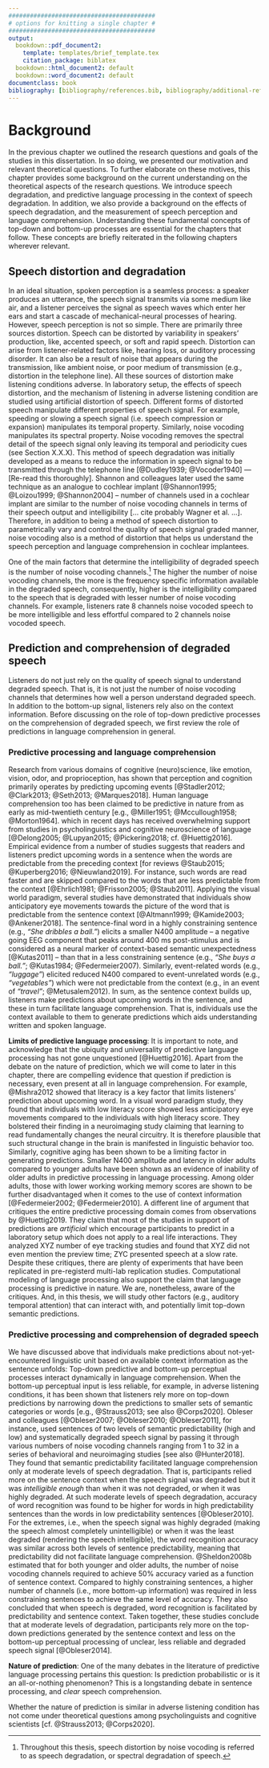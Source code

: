 ```yaml
---
#########################################
# options for knitting a single chapter #
#########################################
output:
  bookdown::pdf_document2:
    template: templates/brief_template.tex
    citation_package: biblatex
  bookdown::html_document2: default
  bookdown::word_document2: default
documentclass: book
bibliography: [bibliography/references.bib, bibliography/additional-references.bib]
---
```


# Background

In the previous chapter we outlined the research questions and goals of the studies in this dissertation.
In so doing, we presented our motivation and relevant theoretical questions.
To further elaborate on these motives, this chapter provides some background on the current understanding on the theoretical aspects of the research questions.
We introduce speech degradation, and predictive language processing in the context of speech degradation.
In addition, we also provide a background on the effects of speech degradation, and the measurement of speech perception and language comprehension.
Understanding these fundamental concepts of top-down and bottom-up processes are essential for the chapters that follow.
These concepts are briefly reiterated in the following chapters wherever relevant.

## Speech distortion and degradation

In an ideal situation, spoken perception is a seamless process: a speaker produces an utterance, the speech signal transmits via some medium like air, and a listener perceives the signal as speech waves which enter her ears and start a cascade of mechanical-neural processes of hearing.
However, speech perception is not so simple. <!-- hardly as simple as it is described in the preceding sentence.-->
There are primarily three sources distortion.
Speech can be distorted by variability in speakers’ production, like, accented speech, or soft and rapid speech.
Distortion can arise from listener-related factors like, hearing loss, or auditory processing disorder.
It can also be a result of noise that appears during the transmission, like ambient noise, or poor medium of transmission (e.g., distortion in the telephone line).
All these sources of distortion make listening conditions adverse.
In laboratory setup, the effects of speech distortion, and the mechanism of listening in adverse listening condition are studied using artificial distortion of speech.
<!--The use of such artificial distortion is also helps us understand the cognitive architecture of human speech-language processing.-->
Different forms of distorted speech manipulate different properties of speech signal.
For example, speeding or slowing a speech signal (i.e. speech compression or expansion) manipulates its temporal property.
Similarly, noise vocoding manipulates its spectral property.
Noise vocoding removes the spectral detail of the speech signal only leaving its temporal and periodicity cues (see Section X.X.X).
This method of speech degradation was initially developed as a means to reduce the information in speech signal to be transmitted through the telephone line [@Dudley1939; @Vocoder1940] --- [Re-read this thoroughly].
Shannon and colleagues later used the same technique as an analogue to cochlear implant [@Shannon1995; @Loizou1999; @Shannon2004] -- number of channels used in a cochlear implant are similar to the number of noise vocoding channels in terms of their speech output and intelligibility [… cite probably Wagner et al. …].
Therefore, in addition to being a method of speech distortion to parametrically vary and control the quality of speech signal graded manner, noise vocoding also is a method of distortion that helps us understand the speech perception and language comprehension in cochlear implantees.

One of the main factors that determine the intelligibility of degraded speech is the number of noise vocoding channels.^[Throughout this thesis, speech distortion by noise vocoding is referred to as speech degradation, or spectral degradation of speech.]
The higher the number of noise vocoding channels, the more is the frequency specific information available in the degraded speech,
consequently, higher is the intelligibility compared to the speech that is degraded with lesser number of noise vocoding channels.
For example, listeners rate 8 channels noise vocoded speech to be more intelligible and less effortful compared to 2 channels noise vocoded speech.

## Prediction and comprehension of degraded speech
<!-- We have stated above that the quality of speech signal determines the speech intelligibility. -->
Listeners do not just rely on the quality of speech signal to understand degraded speech.
That is, it is not just the number of noise vocoding channels that determines how well a person understand degraded speech.
In addition to the bottom-up signal, listeners rely also on the context information.
Before discussing on the role of top-down predictive processes on the comprehension of degraded speech, we first review the role of predictions in language comprehension in general.

### Predictive processing and language comprehension

Research from various domains of cognitive (neuro)science, like emotion, vision, odor, and proprioception, has shown that perception and cognition primarily operates by predicting upcoming events [@Stadler2012; @Clark2013; @Seth2013; @Marques2018].
Human language comprehension too has been claimed to be predictive in nature from as early as mid-twentieth century [e.g., @Miller1951; @Mccullough1958; @Morton1964]. <!-- @Bruce1958 for context in noise -->
which in recent days has received overwhelming support from studies in psycholinguistics and cognitive neuroscience of language [@Delong2005; @Lupyan2015; @Pickering2018; cf. @Huettig2016].
Empirical evidence from a number of studies suggests that readers and listeners predict upcoming words in a sentence when the words are predictable from the preceding context [for reviews @Staub2015; @Kuperberg2016; @Nieuwland2019].
For instance, such words are read faster and are skipped compared to the words that are less predictable from the context [@Ehrlich1981; @Frisson2005; @Staub2011].
Applying the visual world paradigm, several studies have demonstrated that individuals show anticipatory eye movements towards the picture of the word that is predictable from the sentence context [@Altmann1999; @Kamide2003; @Ankener2018].
The sentence-final word in a highly constraining sentence (e.g., *"She dribbles a ball."*) elicits a smaller N400 amplitude -- a negative going EEG component that peaks around 400 ms post-stimulus and is considered as a neural marker of context-based semantic unexpectedness [@Kutas2011] -- than that in a less constraining sentence (e.g., *"She buys a ball."*; @Kutas1984; @Federmeier2007).
Similarly, event-related words (e.g., *"luggage"*) elicited reduced N400 compared to event-unrelated words (e.g., *"vegetables"*) which were not predictable from the context (e.g., in an event of *"travel"*; @Metusalem2012).
<!-- ALSO ADD PAPER BY MAIRE STAUDE ON GRADED PREDICTION, i think it was an EEG and eye-tracking paper in 2020/21. -->
In sum, as the sentence context builds up, listeners make predictions about upcoming words in the sentence, and these in turn facilitate language comprehension.
That is, individuals use the context available to them to generate predictions which aids understanding written and spoken language.

**Limits of predictive language processing**:
It is important to note, and acknowledge that the ubiquity and universality of predictive language processing has not gone unquestioned [@Huettig2016].
Apart from the debate on the nature of prediction, which we will come to later in this chapter, there are compelling evidence that question if prediction is necessary, even present at all in language comprehension.
For example, @Mishra2012 showed that literacy is a key factor that limits listeners' prediction about upcoming word.
In a visual word paradigm study, they found that individuals with low literacy score showed less anticipatory eye movements compared to the individuals with high literacy score.
They bolstered their finding in a neuroimaging study claiming that learning to read fundamentally changes the neural circuitry.
It is therefore plausible that such structural change in the brain is manifested in linguistic behavior too.
Similarly, cognitive aging has been shown to be a limiting factor in generating predictions.
Smaller N400 amplitude and latency in older adults compared to younger adults have been shown as an evidence of inability of older adults in predictive processing in language processing.
Among older adults, those with lower working working memory scores are shown to be further disadvantaged when it comes to the use of context information [@Federmeier2002; @Federmeier2010].
A different line of argument that critiques the entire predictive processing domain comes from observations by @Huettig2019.
They claim that most of the studies in support of predictions are *artificial* which encourage participants to predict in a laboratory setup which does not apply to a real life interactions.
They analyzed XYZ number of eye tracking studies and found that XYZ did not even mention the preview time; ZYC presented speech at a slow rate.
Despite these critiques, there are plenty of experiments that have been replicated in pre-registerd multi-lab replication studies.
Computational modeling of language processing also support the claim that language processing is predictive in nature.
We are, nonetheless, aware of the critiques.
And, in this thesis, we will study other factors (e.g., auditory temporal attention) that can interact with, and potentially limit top-down semantic predictions.

### Predictive processing and comprehension of degraded speech

We have discussed above that individuals make predictions about not-yet-encountered linguistic unit based on available context information as the sentence unfolds:
Top-down predictive and bottom-up perceptual processes interact dynamically in language comprehension.
When the bottom-up perceptual input is less reliable, for example, in adverse listening conditions, it has been shown that listeners rely more on top-down predictions by narrowing down the predictions to smaller sets of semantic categories or words [e.g., @Strauss2013; see also @Corps2020].
Obleser and colleagues [@Obleser2007; @Obleser2010; @Obleser2011], for instance, used sentences of two levels of semantic predictability (high and low) and systematically degraded speech signal by passing it through various numbers of noise vocoding channels ranging from 1 to 32 in a series of behavioral and neuroimaging studies [see also @Hunter2018].
They found that semantic predictability facilitated language comprehension only at moderate levels of speech degradation.
That is, participants relied more on the sentence context when the speech signal was degraded but it was *intelligible enough* than when it was not degraded, or when it was highly degraded.
At such moderate levels of speech degradation, accuracy of word recognition was found to be higher for words in high predictability sentences than the words in low predictability sentences [@Obleser2010].
For the extremes, i.e., when the speech signal was highly degraded (making the speech almost completely unintelligible) or when it was the least degraded (rendering the speech intelligible),
the word recognition accuracy was similar across both levels of sentence predictability, meaning that predictability did not facilitate language comprehension.
@Sheldon2008b estimated that for both younger and older adults, the number of noise vocoding channels required to achieve 50\% accuracy varied as a function of sentence context.
Compared to highly constraining sentences, a higher number of channels (i.e., more bottom-up information) was required in less constraining sentences to achieve the same level of accuracy.
They also concluded that when speech is degraded, word recognition is facilitated by predictability and sentence context.
Taken together, these studies conclude that at moderate levels of degradation, participants rely more on the top-down predictions generated by the sentence context and less on the bottom-up perceptual processing of unclear, less reliable and degraded speech signal [@Obleser2014].
<!--Reliance on prediction results in higher word recognition accuracy for target words high cloze probability than for target words with low cloze probability.
In the case of a heavily degraded speech signal, participants may not be able to understand the sentence context and, therefore, be unable to form predictions of the target word, or their cognitive resources may already be occupied by decoding the signal, leaving little room for making predictions.
Thus, there is no differential effect of levels of sentence predictability.
On the other extreme, when the speech is clear and intelligible, participants recognize the intelligible target word across all levels of sentence predictability.
Hence, no differential effect of levels of predictability of target word can be expected.-->

**Nature of prediction**:
One of the many debates in the literature of predictive language processing pertains this question: Is prediction probabilistic or is it an all-or-nothing phenomenon?
This is a longstanding debate in sentence processing, and *clear* speech comprehension.


Whether the nature of prediction is similar in adverse listening condition has not come under theoretical questions among psycholinguists and cognitive scientists [cf. @Strauss2013; @Corps2020].
